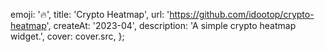 
  emoji: '🔥',
  title: 'Crypto Heatmap',
  url: 'https://github.com/idootop/crypto-heatmap',
  createAt: '2023-04',
  description: 'A simple crypto heatmap widget.',
  cover: cover.src,
};
